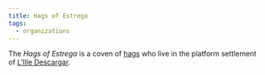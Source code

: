 ```yaml
---
title: Hags of Estrega
tags:
  - organizations
---
```


<Stub />

The *Hags of Estrega* is a coven of [hags](/misc/hags/) who live in the
platform settlement of [L'Ille Descargar](/locations/l-ille-descargar/).
